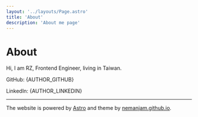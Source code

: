 ```yaml
---
layout: '../layouts/Page.astro'
title: 'About'
description: 'About me page'
---
```




# About

Hi, I am RZ, Frontend Engineer, living in Taiwan.

<p class="my-2 flex gap-1 flex-col xs:flex-row">
  <label class="font-bold">GitHub:</label>
  <Link href={AUTHOR_GITHUB} target="_blank">{AUTHOR_GITHUB}</Link>
</p>
<p class="my-2 flex gap-1 flex-col xs:flex-row">
  <label class="font-bold">LinkedIn:</label>
  <Link href={AUTHOR_LINKEDIN} target="_blank">{AUTHOR_LINKEDIN}</Link>
</p>

---

The website is powered by [Astro](https://astro.build/) and theme by [nemanjam.github.io](https://github.com/nemanjam/nemanjam.github.io).
